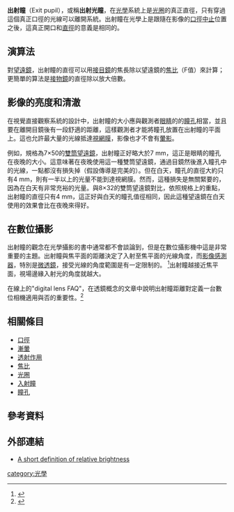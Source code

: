 {{noteTA
|TA= zh-hans:出射光瞳; zh-hant:出射瞳
}}
'''出射瞳'''（Exit pupil），或稱'''出射光瞳'''，在[[光學|光學]]系統上是[[光圈|光圈]]的真正直徑，只有穿過這個真正口徑的光線可以離開系統。出射瞳在光學上是跟隨在影像的[[光圈|口徑中止]]位置之後，這真正開口和[[直徑|直徑]]的意義是相同的。

== 演算法 ==

對[[望遠鏡|望遠鏡]]，出射瞳的直徑可以用[[接目鏡|接目鏡]]的焦長除以望遠鏡的[[焦比|焦比]]（F值）來計算；更簡單的算法是[[接物鏡|接物鏡]]的直徑除以放大倍數。

== 影像的亮度和清澈 ==

在視覺直接觀察系統的設計中，出射瞳的大小應與觀測者[[眼睛|眼睛]]的的[[瞳孔|瞳孔]]相當，並且要在離開目鏡後有一段舒適的距離，這樣觀測者才能將瞳孔放置在出射瞳的平面上。這也允許最大量的光線抵達[[視網膜|視網膜]]，影像也才不會有[[暈影|暈影]]。

例如，規格為7×50的[[雙筒望遠鏡|雙筒望遠鏡]]，出射瞳正好略大於7 mm，這正是眼睛的瞳孔在夜晚的大小。這意味著在夜晚使用這一種雙筒望遠鏡，通過目鏡然後進入瞳孔中的光線，一點都沒有損失掉（假設傳導是完美的）。但在白天，瞳孔的直徑大約只有4 mm，則有一半以上的光量不能到達視網膜。然而，這種損失是無關緊要的，因為在白天有非常充裕的光量。與8×32的雙筒望遠鏡對比，依照規格上的重點，出射瞳的直徑只有4 mm，這正好與白天的瞳孔值徑相同，因此這種望遠鏡在白天使用的效果會比在夜晚來得好。

== 在數位攝影 ==

出射瞳的觀念在光學攝影的書中通常都不會談論到，但是在數位攝影機中這是非常重要的主題。出射瞳與焦平面的距離決定了入射至焦平面的光線角度，而[[影像感測器|影像感測器]]，特別是[[微透鏡|微透鏡]]，接受光線的角度範圍是有一定限制的。
<ref name="DLF">{{cite web |url=http://www.swissarmyfork.com/digital_lens_faq.htm |title=The Digital Lens FAQ |accessdate=2006-12-06 |last=Wisniewski |first=Joseph S. |date=2003-12-06 |deadurl=yes |archiveurl=https://web.archive.org/web/20080705011654/http://www.swissarmyfork.com/digital_lens_faq.htm |archivedate=2008-07-05 }}</ref>出射瞳越接近焦平面，視場邊緣入射光的角度就越大。 

在線上的"digital lens FAQ"，在透鏡概念的文章中說明出射瞳距離對定義一台數位相機適用與否的重要性。<ref name="DLF">{{cite web|url=http://www.swissarmyfork.com/digital_lens_faq.htm |title=The Digital Lens FAQ |accessdate=2006-12-06 |last=Wisniewski |first=Joseph S. |date=2003-12-06 |deadurl=yes |archiveurl=https://web.archive.org/web/20080705011654/http://www.swissarmyfork.com/digital_lens_faq.htm |archivedate=2008-07-05 }}</ref>

== 相關條目 ==
* [[口徑|口徑]]
* [[漸暈|漸暈]]
* [[透射作用|透射作用]]
* [[焦比|焦比]]
* [[光圈|光圈]]
* [[入射瞳|入射瞳]]
* [[瞳孔|瞳孔]]

== 參考資料 ==
<references/>

== 外部連結 ==
*[https://web.archive.org/web/20071009052959/http://www.astronomics.com/main/definition.asp/catalog_name/Astronomics/category_name/71R042EX658J8LNK80AKKWHUF5/Page/1 A short definition of relative brightness]

[[category:光學|category:光學]]